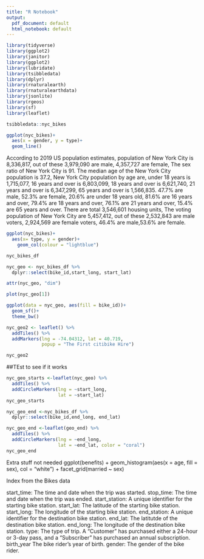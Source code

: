 ```yaml
---
title: "R Notebook"
output:
  pdf_document: default
  html_notebook: default
---
```


```r
library(tidyverse)
library(ggplot2)
library(janitor)
library(ggplot2)
library(lubridate)
library(tsibbledata)
library(dplyr)
library(rnaturalearth)
library(rnaturalearthdata)
library(jsonlite)
library(rgeos)
library(sf)
library(leaflet)
```


```r

tsibbledata::nyc_bikes
```

```r
ggplot(nyc_bikes)+
  aes(x = gender, y = type)+
  geom_line()
```

According to 2019 US population estimates, population of New York City is 8,336,817, out of these 3,979,090 are male, 4,357,727 are female, The sex ratio of New York City is 91. The median age of the New York City population is 37.2, New York City population by age are, under 18 years is 1,715,077, 16 years and over is 6,803,099, 18 years and over is 6,621,740, 21 years and over is 6,347,299, 65 years and over is 1,566,835. 47.7% are male, 52.3% are female, 20.6% are under 18 years old, 81.6% are 16 years and over, 79.4% are 18 years and over, 76.1% are 21 years and over, 15.4% are 65 years and over. There are total 3,546,601 housing units, The voting population of New York City are 5,457,412, out of these 2,532,843 are male voters, 2,924,569 are female voters, 46.4% are male,53.6% are female.


```r
ggplot(nyc_bikes)+
  aes(x= type, y = gender)+
    geom_col(colour = "lightblue")
```



```r
nyc_bikes_df
```



```r
nyc_geo <- nyc_bikes_df %>% 
  dplyr::select(bike_id,start_long, start_lat)
```

```r
attr(nyc_geo, "dim")
```

```r
plot(nyc_geo[1])
```



```r
ggplot(data = nyc_geo, aes(fill = bike_id))+
  geom_sf()+
  theme_bw()
```





```r
nyc_geo2 <- leaflet() %>% 
  addTiles() %>% 
  addMarkers(lng = -74.04312, lat = 40.719,
             popup = "The First citibike Hire")

nyc_geo2
```

##TEst to see if it works

```r
nyc_geo_starts <-leaflet(nyc_geo) %>%
  addTiles() %>%
  addCircleMarkers(lng = ~start_long,
                   lat = ~start_lat)
nyc_geo_starts
```


```r
nyc_geo_end <-nyc_bikes_df %>% 
  dplyr::select(bike_id,end_long, end_lat)
```



```r
nyc_geo_end <-leaflet(geo_end) %>%
  addTiles() %>%
  addCircleMarkers(lng = ~end_long,
                   lat = ~end_lat, color = "coral")
nyc_geo_end
```









Extra stuff not needed
ggplot(benefits) + 
  geom_histogram(aes(x = age, fill = sex), col = "white") + 
  facet_grid(married ~ sex)

Index from the Bikes data

start_time:	The time and date when the trip was started.
stop_time:	The time and date when the trip was ended.
start_station:	A unique identifier for the starting bike station.
start_lat:	The latitude of the starting bike station.
start_long:	The longitude of the starting bike station.
end_station:	A unique identifier for the destination bike station.
end_lat:	The latitutde of the destination bike station.
end_long:	The longitude of the destination bike station.
type:	The type of trip. A "Customer" has purchased either a 24-hour or 3-day pass, and a "Subscriber" has purchased an annual subscription.
birth_year	The bike rider's year of birth.
gender:	The gender of the bike rider.






